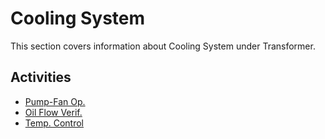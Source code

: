 # Cooling System

This section covers information about Cooling System under Transformer.

## Activities

- [Pump-Fan Op.](/docs/transformer/cooling-system/pump-fan-op)
- [Oil Flow Verif.](/docs/transformer/cooling-system/oil-flow-verif)
- [Temp. Control](/docs/transformer/cooling-system/temp-control)

